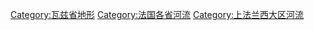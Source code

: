 [[Category:瓦兹省地形|Category:瓦兹省地形]]
[[Category:法国各省河流|Category:法国各省河流]]
[[Category:上法兰西大区河流|Category:上法兰西大区河流]]